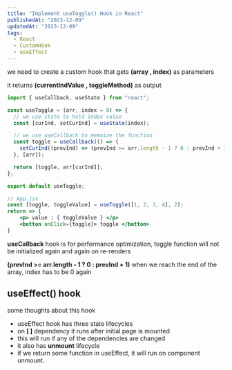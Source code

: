 ```yaml
---
title: "Implement useToggle() Hook in React"
publishedAt: "2023-12-09"
updatedAt: "2023-12-09"
tags:
  - React
  - CustomHook
  - useEffect
---
```


we need to create a custom hook that gets **(array , index)** as parameters

it returns **(currentIndValue , toggleMethod)** as output

```js
import { useCallback, useState } from "react";

const useToggle = (arr, index = 0) => {
  // we use state to hold index value
  const [curInd, setCurInd] = useState(index);

  // we use useCallback to memoize the function
  const toggle = useCallback(() => {
    setCurInd((prevInd) => (prevInd >= arr.length - 1 ? 0 : prevInd + 1));
  }, [arr]);

  return [toggle, arr[curInd]];
};

export default useToggle;
```

```jsx
// App.jsx
const [toggle, toggleValue] = useToggle([1, 2, 3, 4], 2);
return => {
    <p> value : { toggleValue } </p>
    <button onClick={toggle}> toggle </button>
}
```

**useCallback** hook is for performance optimization, toggle function will not be initialized again and again on re-renders

**(prevInd >= arr.length - 1 ? 0 : prevInd + 1)** when we reach the end of the array, index has to be 0 again

## useEffect() hook

some thoughts about this hook

- useEffect hook has three state lifecycles
- on **[ ]** dependency it runs after initial page is mounted
- this will run if any of the dependencies are changed
- it also has **unmount** lifecycle
- if we return some function in useEffect, it will run on component unmount.
